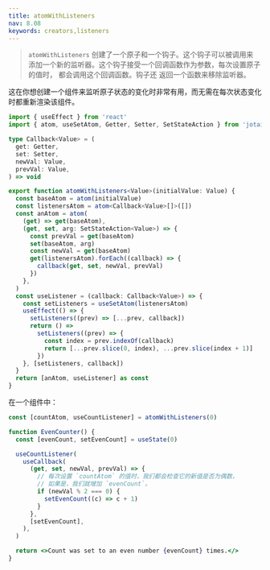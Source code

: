 ```yaml
---
title: atomWithListeners
nav: 8.08
keywords: creators,listeners
---
```


> `atomWithListeners` 创建了一个原子和一个钩子。这个钩子可以被调用来
> 添加一个新的监听器。这个钩子接受一个回调函数作为参数，每次设置原子的值时，
> 都会调用这个回调函数。钩子还
> 返回一个函数来移除监听器。

这在你想创建一个组件来监听原子状态的变化时非常有用，而无需在每次状态变化时都重新渲染该组件。

```ts
import { useEffect } from 'react'
import { atom, useSetAtom, Getter, Setter, SetStateAction } from 'jotai'

type Callback<Value> = (
  get: Getter,
  set: Setter,
  newVal: Value,
  prevVal: Value,
) => void

export function atomWithListeners<Value>(initialValue: Value) {
  const baseAtom = atom(initialValue)
  const listenersAtom = atom<Callback<Value>[]>([])
  const anAtom = atom(
    (get) => get(baseAtom),
    (get, set, arg: SetStateAction<Value>) => {
      const prevVal = get(baseAtom)
      set(baseAtom, arg)
      const newVal = get(baseAtom)
      get(listenersAtom).forEach((callback) => {
        callback(get, set, newVal, prevVal)
      })
    },
  )
  const useListener = (callback: Callback<Value>) => {
    const setListeners = useSetAtom(listenersAtom)
    useEffect(() => {
      setListeners((prev) => [...prev, callback])
      return () =>
        setListeners((prev) => {
          const index = prev.indexOf(callback)
          return [...prev.slice(0, index), ...prev.slice(index + 1)]
        })
    }, [setListeners, callback])
  }
  return [anAtom, useListener] as const
}
```

在一个组件中：

```jsx
const [countAtom, useCountListener] = atomWithListeners(0)

function EvenCounter() {
  const [evenCount, setEvenCount] = useState(0)

  useCountListener(
    useCallback(
      (get, set, newVal, prevVal) => {
        // 每次设置 `countAtom` 的值时，我们都会检查它的新值是否为偶数，
        // 如果是，我们就增加 `evenCount`。
        if (newVal % 2 === 0) {
          setEvenCount((c) => c + 1)
        }
      },
      [setEvenCount],
    ),
  )

  return <>Count was set to an even number {evenCount} times.</>
}
```
